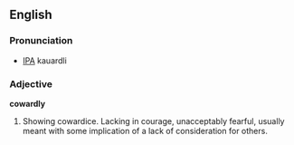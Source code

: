 ==English==
===Pronunciation===
*[[IPA]] kauardli

===Adjective===
'''cowardly'''
# Showing cowardice. Lacking in courage, unacceptably fearful, usually meant with some implication of a lack of consideration for others.